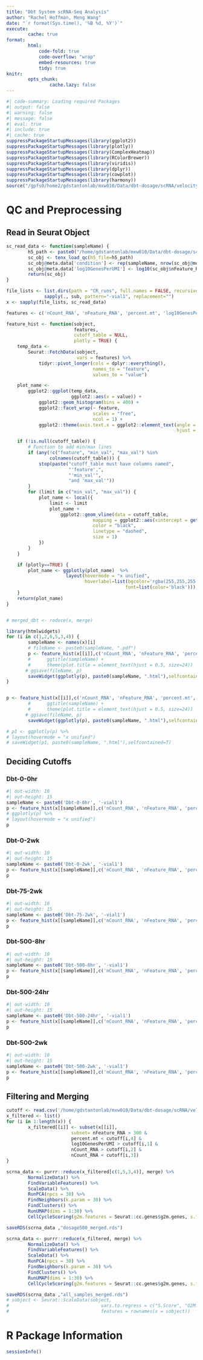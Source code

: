 ```yaml
---
title: "Dbt System scRNA-Seq Analysis"
author: "Rachel Hoffman, Meng Wang"
date: "`r format(Sys.time(), '%B %d, %Y')`"
execute:
        cache: true
format:
        html:
            code-fold: true
            code-overflow: "wrap"
            embed-resources: true
            tidy: true
knitr:
        opts_chunk:
                cache.lazy: false
---
```



````r
#| code-summary: Loading required Packages
#| output: false
#| warning: false
#| message: false
#| eval: true
#| include: true
#| cache: true
suppressPackageStartupMessages(library(ggplot2))
suppressPackageStartupMessages(library(plotly))
suppressPackageStartupMessages(library(ComplexHeatmap))
suppressPackageStartupMessages(library(RColorBrewer))
suppressPackageStartupMessages(library(viridis))
suppressPackageStartupMessages(library(dplyr))
suppressPackageStartupMessages(library(cowplot))
suppressPackageStartupMessages(library(harmony))
source("/gpfs0/home2/gdstantonlab/mxw010/Data/dbt-dosage/scRNA/velocity/CR_runs/scSeurat.R")
````

# QC and Preprocessing

## Read in Seurat Object

````r
sc_read_data <- function(sampleName) {
        h5_path <- paste0("/home/gdstantonlab/mxw010/Data/dbt-dosage/scRNA/velocity/CR_runs/", sampleName, "-vial1/outs/filtered_feature_bc_matrix.h5")
        sc_obj <- tenx_load_qc(h5_file=h5_path)
        sc_obj@meta.data['condition'] <- rep(sampleName, nrow(sc_obj@meta.data))
        sc_obj@meta.data['log10GenesPerUMI'] <- log10(sc_obj$nFeature_RNA) / log10(sc_obj$nCount_RNA)
        return(sc_obj)
}

file_lists <- list.dirs(path = "CR_runs", full.names = FALSE, recursive = FALSE) %>%
              sapply(., sub, pattern="-vial1", replacement="")
x <- sapply(file_lists, sc_read_data)

features <- c('nCount_RNA', 'nFeature_RNA', 'percent.mt', 'log10GenesPerUMI')

feature_hist <- function(sobject,
                         features,
                         cutoff_table = NULL,
                         plotly = TRUE) {
    temp_data <-
        Seurat::FetchData(sobject,
                          vars = features) %>%
            tidyr::pivot_longer(cols = dplyr::everything(),
                                names_to = "feature",
                                values_to = "value")

    plot_name <-
        ggplot2::ggplot(temp_data,
                        ggplot2::aes(x = value)) +
            ggplot2::geom_histogram(bins = 400) +
            ggplot2::facet_wrap(~ feature,
                                scales = "free",
                                ncol = 1) +
            ggplot2::theme(axis.text.x = ggplot2::element_text(angle = 90,
                                                               hjust = 1))

    if (!is.null(cutoff_table)) {
        # Function to add min/max lines
        if (any(!c("feature", "min_val", "max_val") %in%
                colnames(cutoff_table))) {
            stop(paste("cutoff_table must have columns named",
                       "'feature',",
                       "'min_val'",
                       "and 'max_val'"))
        }
        for (limit in c("min_val", "max_val")) {
            plot_name <- local({
                limit <- limit
                plot_name +
                    ggplot2::geom_vline(data = cutoff_table,
                                mapping = ggplot2::aes(xintercept = get(limit)),
                                color = "black",
                                linetype = "dashed",
                                size = 1)
            })
        }
    }

    if (plotly==TRUE) {
        plot_name <- ggplotly(plot_name)  %>%
                      layout(hovermode = "x unified",
                             hoverlabel=list(bgcolor='rgba(255,255,255,0.75)',
                                            font=list(color='black'))) #transparency
    }
    return(plot_name)
}


# merged_dbt <- reduce(x, merge)
````

```r
library(htmlwidgets)
for (i in c(1,2,6,5,3,4)) {
        sampleName <- names(x)[i]
        # fileName <- paste0(sampleName, ".pdf")
        p <- feature_hist(x[[i]],c('nCount_RNA', 'nFeature_RNA', 'percent.mt', 'log10GenesPerUMI'))
        #      ggtitle(sampleName) +
        #      theme(plot.title = element_text(hjust = 0.5, size=24))
       # ggsave(fileName, p)
        saveWidget(ggplotly(p), paste0(sampleName, ".html"),selfcontained=T)
}


p <- feature_hist(x[[i]],c('nCount_RNA', 'nFeature_RNA', 'percent.mt', 'log10GenesPerUMI'))
        #      ggtitle(sampleName) +
        #      theme(plot.title = element_text(hjust = 0.5, size=24))
       # ggsave(fileName, p)
        saveWidget(ggplotly(p), paste0(sampleName, ".html"),selfcontained=T)

# p1 <- ggplotly(p) %>%
# layout(hovermode = "x unified")
# saveWidget(p1, paste0(sampleName, ".html"),selfcontained=T)
```

## Deciding Cutoffs

::: {.panel-tabset}

### Dbt-0-0hr

````r
#| out-width: 10
#| out-height: 15
sampleName <- paste0('Dbt-0-0hr', '-vial1')
p <- feature_hist(x[[sampleName]],c('nCount_RNA', 'nFeature_RNA', 'percent.mt', 'log10GenesPerUMI'))
# ggplotly(p) %>%
# layout(hovermode = "x unified")
p
````

### Dbt-0-2wk

````r
#| out-width: 10
#| out-height: 15
sampleName <- paste0('Dbt-0-2wk', '-vial1')
p <- feature_hist(x[[sampleName]],c('nCount_RNA', 'nFeature_RNA', 'percent.mt', 'log10GenesPerUMI'))
p
````

### Dbt-75-2wk

````r
#| out-width: 10
#| out-height: 15
sampleName <- paste0('Dbt-75-2wk', '-vial1')
p <- feature_hist(x[[sampleName]],c('nCount_RNA', 'nFeature_RNA', 'percent.mt', 'log10GenesPerUMI'))
p
````

### Dbt-500-8hr

````r
#| out-width: 10
#| out-height: 15
sampleName <- paste0('Dbt-500-8hr', '-vial1')
p <- feature_hist(x[[sampleName]],c('nCount_RNA', 'nFeature_RNA', 'percent.mt', 'log10GenesPerUMI'))
p
````

### Dbt-500-24hr

````r
#| out-width: 10
#| out-height: 15
sampleName <- paste0('Dbt-500-24hr', '-vial1')
p <- feature_hist(x[[sampleName]],c('nCount_RNA', 'nFeature_RNA', 'percent.mt', 'log10GenesPerUMI'))
p
````

### Dbt-500-2wk

````r
#| out-width: 10
#| out-height: 15
sampleName <- paste0('Dbt-500-2wk', '-vial1')
p <- feature_hist(x[[sampleName]],c('nCount_RNA', 'nFeature_RNA', 'percent.mt', 'log10GenesPerUMI'))
p
````

:::

## Filtering and Merging

````r
cutoff <- read.csv('/home/gdstantonlab/mxw010/Data/dbt-dosage/scRNA/velocity/cutoff.txt',header=T)
x_filtered <- list()
for (i in 1:length(x)) {
        x_filtered[[i]] <- subset(x[[i]],
                        subset= nFeature_RNA > 300 &
                        percent.mt < cutoff[i,4] &
                        log10GenesPerUMI > cutoff[i,1] &
                        nCount_RNA > cutoff[i,2] &
                        nCount_RNA < cutoff[i,3])
}

scrna_data <- purrr::reduce(x_filtered[c(1,5,3,4)], merge) %>%
        NormalizeData() %>%
        FindVariableFeatures() %>%
        ScaleData() %>%
        RunPCA(npcs = 30) %>%
        FindNeighbors(k.param = 30) %>%
        FindClusters() %>%
        RunUMAP(dims = 1:30) %>%
        CellCycleScoring(g2m.features = Seurat::cc.genes$g2m.genes, s.features = Seurat::cc.genes$s.genes)

saveRDS(scrna_data ,"dosage500_merged.rds")

scrna_data <- purrr::reduce(x_filtered, merge) %>%
        NormalizeData() %>%
        FindVariableFeatures() %>%
        ScaleData() %>%
        RunPCA(npcs = 30) %>%
        FindNeighbors(k.param = 30) %>%
        FindClusters() %>%
        RunUMAP(dims = 1:30) %>%
        CellCycleScoring(g2m.features = Seurat::cc.genes$g2m.genes, s.features = Seurat::cc.genes$s.genes)

saveRDS(scrna_data ,"all_samples_merged.rds")
# sobject <- Seurat::ScaleData(sobject,
#                                  vars.to.regress = c("S.Score", "G2M.Score"),
#                                  features = rownames(x = sobject))

````

# R Package Information
```r
sessionInfo()
```
